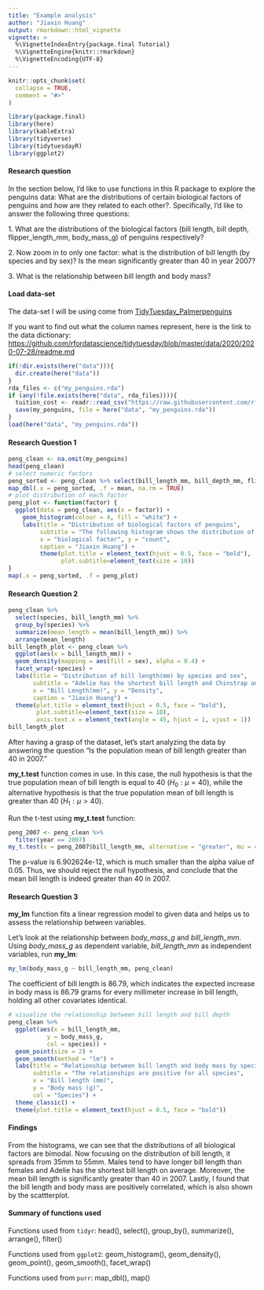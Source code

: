 ```yaml
---
title: "Example analysis"
author: "Jiaxin Huang"
output: rmarkdown::html_vignette
vignette: >
  %\VignetteIndexEntry{package.final Tutorial}
  %\VignetteEngine{knitr::rmarkdown}
  %\VignetteEncoding{UTF-8}
---
```


```r
knitr::opts_chunk$set(
  collapse = TRUE,
  comment = "#>"
)
```

```r
library(package.final)
library(here)
library(kableExtra)
library(tidyverse)
library(tidytuesdayR)
library(ggplot2)
```

#### Research question

In the section below, I'd like to use functions in this R package to explore the penguins data: What are the distributions of certain biological factors of penguins and how are they related to each other?. Specifically, I'd like to answer the following three questions:

1\. What are the distributions of the biological factors (bill length, bill depth, flipper_length_mm, body_mass_g) of penguins respectively?

2\. Now zoom in to only one factor: what is the distribution of bill length (by species and by sex)? Is the mean significantly greater than 40 in year 2007?

3\. What is the relationship between bill length and body mass?

#### Load data-set

The data-set I will be using come from [TidyTuesday_Palmerpenguins](https://raw.githubusercontent.com/rfordatascience/tidytuesday/master/data/2020/2020-07-28/penguins.csv)

If you want to find out what the column names represent, here is the link to the data dictionary: <https://github.com/rfordatascience/tidytuesday/blob/master/data/2020/2020-07-28/readme.md>

```r
if(!dir.exists(here("data"))){
  dir.create(here("data"))
}
rda_files <- c("my_penguins.rda")
if (any(!file.exists(here("data", rda_files)))){
  tuition_cost <- readr::read_csv("https://raw.githubusercontent.com/rfordatascience/tidytuesday/master/data/2020/2020-07-28/penguins.csv", show_col_types = FALSE)
  save(my_penguins, file = here("data", "my_penguins.rda"))
}
load(here("data", "my_penguins.rda"))
```

#### Research Question 1

```r
peng_clean <- na.omit(my_penguins)
head(peng_clean)
# select numeric factors
peng_sorted <- peng_clean %>% select(bill_length_mm, bill_depth_mm, flipper_length_mm, body_mass_g)
map_dbl(.x = peng_sorted, .f = mean, na.rm = TRUE)
# plot distribution of each factor
peng_plot <- function(factor) {
  ggplot(data = peng_clean, aes(x = factor)) +
    geom_histogram(colour = 4, fill = "white") +
    labs(title = "Distribution of biological factors of penguins",
         subtitle = "The following histogram shows the distribution of one of the biological factor of penguins",
         x = "biological factor", y = "count",
         caption = "Jiaxin Huang") +
         theme(plot.title = element_text(hjust = 0.5, face = "bold"),
               plot.subtitle=element_text(size = 10))
}
map(.x = peng_sorted, .f = peng_plot)
```

#### Research Question 2

```r
peng_clean %>%
  select(species, bill_length_mm) %>%
  group_by(species) %>%
  summarize(mean_length = mean(bill_length_mm)) %>%
  arrange(mean_length)
bill_length_plot <- peng_clean %>%
  ggplot(aes(x = bill_length_mm)) + 
  geom_density(mapping = aes(fill = sex), alpha = 0.4) +
  facet_wrap(~species) +
  labs(title = "Distribution of bill length(mm) by species and sex", 
       subtitle = "Adelie has the shortest bill length and Chinstrap and Gentoo have longer bill length.\nMales tend to have longer bill length than females.",
       x = "Bill Length(mm)", y = "Density",
       caption = "Jiaxin Huang") +
  theme(plot.title = element_text(hjust = 0.5, face = "bold"),
        plot.subtitle=element_text(size = 10),
        axis.text.x = element_text(angle = 45, hjust = 1, vjust = 1))
bill_length_plot
```

After having a grasp of the dataset, let's start analyzing the data by answering the question "Is the population mean of bill length greater than 40 in 2007."

**my_t.test** function comes in use. In this case, the null hypothesis is that the true population mean of bill length is equal to 40 ($H_0 : {\mu} = 40$), while the alternative hypothesis is that the true population mean of bill length is greater than 40 ($H_1 : {\mu} > 40$).

Run the t-test using **my_t.test** function:

```r
peng_2007 <- peng_clean %>%
  filter(year == 2007)
my_t.test(x = peng_2007$bill_length_mm, alternative = "greater", mu = 40)
```

The p-value is 6.902624e-12, which is much smaller than the alpha value of 0.05. Thus, we should reject the null hypothesis, and conclude that the mean bill length is indeed greater than 40 in 2007.

#### Research Question 3

**my_lm** function fits a linear regression model to given data and helps us to assess the relationship between variables.

Let's look at the relationship between *body_mass_g* and *bill_length_mm*. Using *body_mass_g* as dependent variable, *bill_length_mm* as independent variables, run **my_lm**:

```r
my_lm(body_mass_g ~ bill_length_mm, peng_clean)
```

The coefficient of bill length is 86.79, which indicates the expected increase in body mass is 86.79 grams for every millimeter increase in bill length, holding all other covariates identical.

```r
# visualize the relationship between bill length and bill depth
peng_clean %>%
  ggplot(aes(x = bill_length_mm,       
           y = body_mass_g,         
           col = species)) +        
  geom_point(size = 2) + 
  geom_smooth(method = "lm") +        
  labs(title = "Relationship between bill length and body mass by species",
       subtitle = "The relationships are positive for all species",
       x = "Bill length (mm)",
       y = "Body mass (g)",
       col = "Species") + 
  theme_classic() +
  theme(plot.title = element_text(hjust = 0.5, face = "bold"))
```

#### Findings

From the histograms, we can see that the distributions of all biological factors are bimodal. Now focusing on the distribution of bill length, it spreads from 35mm to 55mm. Males tend to have longer bill length than females and Adelie has the shortest bill length on average. Moreover, the mean bill length is significantly greater than 40 in 2007. Lastly, I found that the bill length and body mass are positively correlated, which is also shown by the scattterplot.

#### Summary of functions used

Functions used from `tidyr`: head(), select(), group_by(), summarize(), arrange(), filter()

Functions used from `ggplot2`: geom_histogram(), geom_density(), geom_point(), geom_smooth(), facet_wrap()

Functions used from `purr`: map_dbl(), map()
